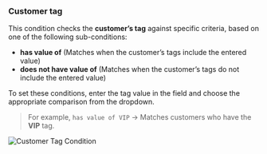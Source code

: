 ### Customer tag

This condition checks the **customer’s tag** against specific criteria, based on one of the following sub-conditions:

- **has value of** (Matches when the customer’s tags include the entered value)
- **does not have value of** (Matches when the customer’s tags do not include the entered value)

To set these conditions, enter the tag value in the field and choose the appropriate comparison from the dropdown.

> For example, `has value of VIP` → Matches customers who have the **VIP** tag.

<img
  src="/images/essentials/condition-sets/customer-tag-has-value-of.webp"
  alt="Customer Tag Condition"
/>
